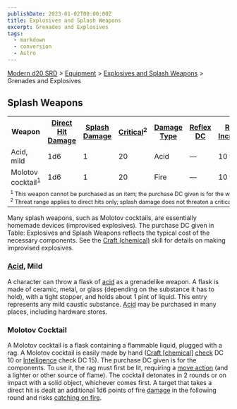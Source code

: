 ```yaml
---
publishDate: 2023-01-02T00:00:00Z
title: Explosives and Splash Weapons
excerpt: Grenades and Explosives
tags:
  - markdown
  - conversion
  - Astro
---
```


[Modern d20 SRD](/#modernD20) > [Equipment](modern-d20-srd-equipment-index) > [Explosives and Splash Weapons](modern-d20-srd-equipment-weapons-explosives-splash-general) > Grenades and Explosives

## Splash Weapons


<table> <tr><th> Weapon</th><th> <a  href="modern-d20-srd-equipment-weapons-explosives-splash-general">Direct Hit Damage</a></th><th> <a  href="modern-d20-srd-equipment-weapons-explosives-splash-general">Splash Damage</a></th><th> <a  href="modern-d20-srd-equipment-weapons-explosives-splash-general">Critical</a><sup>2</sup></th><th> <a  href="modern-d20-srd-equipment-weapons-explosives-splash-general">Damage Type</a></th><th> <a  href="modern-d20-srd-equipment-weapons-explosives-splash-general">Reflex DC</a></th><th> <a  href="modern-d20-srd-equipment-weapons-explosives-splash-general">Range Increment</a></th><th> <a  href="modern-d20-srd-equipment-weapons-explosives-splash-general">Size</a></th><th> <a  href="modern-d20-srd-equipment-weapons-explosives-splash-general">Weight</a></th><th> <a  href="modern-d20-srd-equipment-weapons-explosives-splash-general">Purchase DC</a></th><th> <a  href="modern-d20-srd-equipment-weapons-explosives-splash-general">Restriction</a></th> </tr> <tr><td> Acid, mild</td><td> 1d6</td><td> 1</td><td> 20</td><td> Acid</td><td> —</td><td> 10 ft.</td><td> Tiny</td><td> 1 lb.</td><td> 6</td><td> — </td></tr> <tr><td> Molotov cocktail<sup>1</sup></td><td> 1d6</td><td> 1</td><td> 20</td><td> Fire</td><td> —</td><td> 10 ft.</td><td> Small</td><td> 1 lb.</td><td> 3</td><td> — </td></tr> <tr><td colspan="11" style="font-size: .8em; text-align: left"> <sup>1</sup> This weapon cannot be purchased as an item; the purchase DC given is for the weapon’s components.<br/> <sup>2</sup> Threat range applies to direct hits only; splash damage does not threaten a critical hit. </td></tr></table>


Many splash weapons, such as Molotov cocktails, are essentially homemade
devices (improvised explosives). The purchase DC given in Table: Explosives
and Splash Weapons reflects the typical cost of the necessary components. See
the [Craft (chemical)](modern-d20-srd-skills-craft-chemical) skill for details
on making improvised explosives.

### [Acid](modern-d20-srd-environment-hazards-acid), Mild

A character can throw a flask of [acid](modern-d20-srd-environment-hazards-acid) as a grenadelike weapon. A flask is made of ceramic, metal, or glass
(depending on the substance it has to hold), with a tight stopper, and holds
about 1 pint of liquid. This entry represents any mild caustic substance.
[Acid](modern-d20-srd-environment-hazards-acid) may be purchased in many
places, including hardware stores.

### Molotov Cocktail

A Molotov cocktail is a flask containing a flammable liquid, plugged with a
rag. A Molotov cocktail is easily made by hand ([Craft [chemical]](modern-d20-srd-skills-craft-chemical) [check](modern-d20-srd-skills-skill-basics-php#skill-check-index) DC 10 or
[Intelligence](modern-d20-srd-basics-ability-scores) check DC 15). The
purchase DC given is for the components. To use it, the rag must first be lit,
requiring a [move action](modern-d20-srd-combat-move-actions) (and a lighter
or other source of flame). The cocktail detonates in 2 rounds or on impact
with a solid object, whichever comes first. A target that takes a direct hit
is dealt an additional 1d6 points of fire [damage](modern-d20-srd-combat-damage) in the following round and risks [catching on fire](modern-d20-srd-environment-hazards-catching-on-fire).


